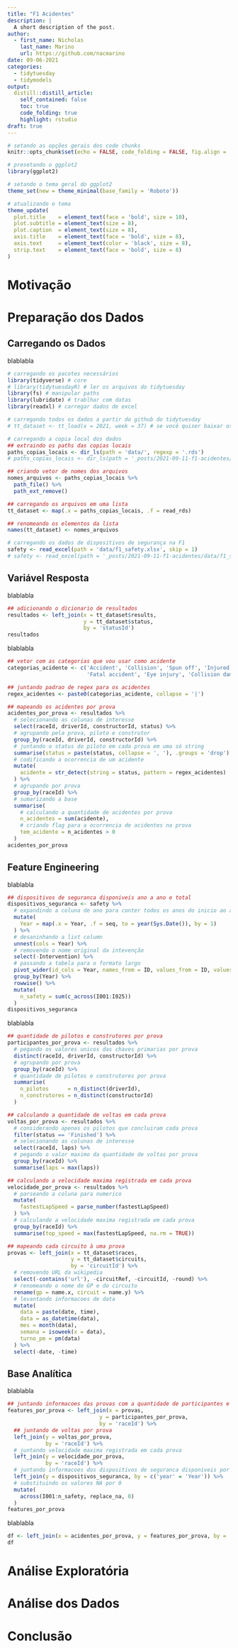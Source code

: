 ```yaml
---
title: "F1 Acidentes"
description: |
  A short description of the post.
author:
  - first_name: Nicholas 
    last_name: Marino
    url: https://github.com/nacmarino
date: 09-06-2021
categories:
  - tidytuesday
  - tidymodels
output:
  distill::distill_article:
    self_contained: false
    toc: true
    code_folding: true
    highlight: rstudio
draft: true
---
```


```r
# setando as opções gerais dos code chunks
knitr::opts_chunk$set(echo = FALSE, code_folding = FALSE, fig.align = 'center')

# presetando o ggplot2
library(ggplot2)

# setando o tema geral do ggplot2
theme_set(new = theme_minimal(base_family = 'Roboto'))

# atualizando o tema
theme_update(
  plot.title    = element_text(face = 'bold', size = 10),
  plot.subtitle = element_text(size = 8),
  plot.caption  = element_text(size = 8),
  axis.title    = element_text(face = 'bold', size = 8),
  axis.text     = element_text(color = 'black', size = 8),
  strip.text    = element_text(face = 'bold', size = 8)
)
```

# Motivação

# Preparação dos Dados

## Carregando os Dados

blablabla

```r
# carregando os pacotes necessários
library(tidyverse) # core
# library(tidytuesdayR) # ler os arquivos do tidytuesday
library(fs) # manipular paths
library(lubridate) # trablhar com datas
library(readxl) # carregar dados de excel

# carregando todos os dados a partir do github do tidytuesday
# tt_dataset <- tt_load(x = 2021, week = 37) # se você quiser baixar os dados direto da fonte

# carregando a copia local dos dados
## extraindo os paths das copias locais
paths_copias_locais <- dir_ls(path = 'data/', regexp = '.rds')
# paths_copias_locais <- dir_ls(path = '_posts/2021-09-11-f1-acidentes/data/', regexp = '.rds')

## criando vetor de nomes dos arquivos
nomes_arquivos <- paths_copias_locais %>% 
  path_file() %>% 
  path_ext_remove()

## carregando os arquivos em uma lista
tt_dataset <- map(.x = paths_copias_locais, .f = read_rds)

## renomeando os elementos da lista
names(tt_dataset) <- nomes_arquivos

# carregando os dados de dispositivos de segurança na F1
safety <- read_excel(path = 'data/f1_safety.xlsx', skip = 1)
# safety <- read_excel(path = '_posts/2021-09-11-f1-acidentes/data/f1_safety.xlsx', skip = 1)
```

## Variável Resposta

blablabla

```r
## adicionando o dicionario de resultados
resultados <- left_join(x = tt_dataset$results,
                        y = tt_dataset$status,
                        by = 'statusId')
resultados
```

blablabla

```r
## vetor com as categorias que vou usar como acidente
categorias_acidente <- c('Accident', 'Collision', 'Spun off', 'Injured', 'Injury', 
                         'Fatal accident', 'Eye injury', 'Collision damage', 'Damage')

## juntando padrao de regex para os acidentes
regex_acidentes <- paste0(categorias_acidente, collapse = '|')

## mapeando os acidentes por prova
acidentes_por_prova <- resultados %>% 
  # selecionando as colunas de interesse
  select(raceId, driverId, constructorId, status) %>% 
  # agrupando pela prova, piloto e construtor
  group_by(raceId, driverId, constructorId) %>% 
  # juntando o status do piloto em cada prova em uma só string
  summarise(status = paste(status, collapse = ', '), .groups = 'drop') %>% 
  # codificando a ocorrencia de um acidente
  mutate(
    acidente = str_detect(string = status, pattern = regex_acidentes)
  ) %>% 
  # agrupando por prova
  group_by(raceId) %>% 
  # sumarizando a base
  summarise(
    # calculando a quantidade de acidentes por prova
    n_acidentes = sum(acidente),
    # criando flag para a ocorrencia de acidentes na prova
    tem_acidente = n_acidentes > 0
  )
acidentes_por_prova
```

## Feature Engineering

blablabla

```r
## dispositivos de seguranca disponiveis ano a ano e total
dispositivos_seguranca <- safety %>%
  # expandindo a coluna de ano para conter todos os anos do inicio ao atual
  mutate(
    Year = map(.x = Year, .f = seq, to = year(Sys.Date()), by = 1)
  ) %>% 
  # desaninhando a list column
  unnest(cols = Year) %>% 
  # removendo o nome original da intevenção
  select(-Intervention) %>% 
  # passando a tabela para o formato largo
  pivot_wider(id_cols = Year, names_from = ID, values_from = ID, values_fn = length, values_fill = 0) %>% 
  group_by(Year) %>% 
  rowwise() %>% 
  mutate(
    n_safety = sum(c_across(I001:I025))
  )
dispositivos_seguranca
```

blablabla

```r
## quantidade de pilotos e construtores por prova
participantes_por_prova <- resultados %>% 
  # pegando os valores unicos das chaves primarias por prova
  distinct(raceId, driverId, constructorId) %>% 
  # agrupando por prova
  group_by(raceId) %>% 
  # quantidade de pilotos e construtores por prova
  summarise(
    n_pilotos      = n_distinct(driverId),
    n_construtores = n_distinct(constructorId)
  )

## calculando a quantidade de voltas em cada prova
voltas_por_prova <- resultados %>% 
  # considerando apenas os pilotos que concluiram cada prova
  filter(status == 'Finished') %>% 
  # selecionando as colunas de interesse
  select(raceId, laps) %>% 
  # pegando o valor maximo da quantidade de voltas por prova
  group_by(raceId) %>% 
  summarise(laps = max(laps))

## calculando a velocidade maxima registrada em cada prova
velocidade_por_prova <- resultados %>% 
  # parseando a coluna para numerico
  mutate(
    fastestLapSpeed = parse_number(fastestLapSpeed)
  ) %>% 
  # calculando a velocidade maxima registrada em cada prova
  group_by(raceId) %>% 
  summarise(top_speed = max(fastestLapSpeed, na.rm = TRUE))

## mapeando cada circuito à uma prova
provas <- left_join(x = tt_dataset$races,
                    y = tt_dataset$circuits,
                    by = 'circuitId') %>% 
  # removendo URL da wikipedia
  select(-contains('url'), -circuitRef, -circuitId, -round) %>%
  # renomeando o nome do GP e do circuito
  rename(gp = name.x, circuit = name.y) %>% 
  # levantando informacoes de data
  mutate(
    data = paste(date, time),
    data = as_datetime(data),
    mes = month(data),
    semana = isoweek(x = data),
    turno_pm = pm(data)
  ) %>% 
  select(-date, -time)
```

## Base Analítica

blablabla

```r
## juntando informacoes das provas com a quantidade de participantes e construtores
features_por_prova <- left_join(x = provas,
                             y = participantes_por_prova,
                             by = 'raceId') %>% 
  ## juntando de voltas por prova
  left_join(y = voltas_por_prova,
            by = 'raceId') %>% 
  # juntando velocidade maxima registrada em cada prova
  left_join(y = velocidade_por_prova,
            by = 'raceId') %>% 
  # juntando informacoes dos dispositivos de seguranca disponiveis por ano
  left_join(y = dispositivos_seguranca, by = c('year' = 'Year')) %>% 
  # substituindo os valores NA por 0
  mutate(
    across(I001:n_safety, replace_na, 0)
  )
features_por_prova
```

blablabla

```r
df <- left_join(x = acidentes_por_prova, y = features_por_prova, by = 'raceId')
df
```

# Análise Exploratória

# Análise dos Dados

# Conclusão